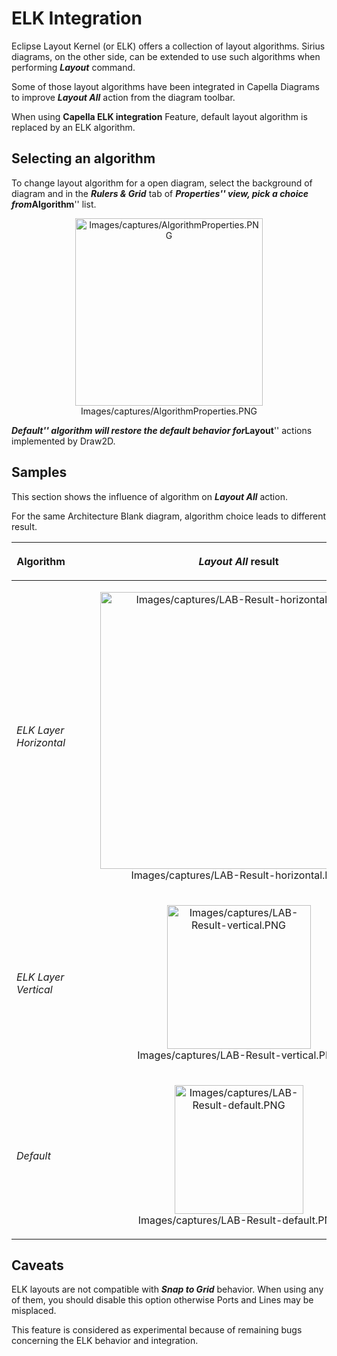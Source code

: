 = ELK Integration =

Eclipse Layout Kernel (or ELK) offers a collection of layout algorithms. Sirius diagrams, on the other side, can
be extended to use such algorithms when performing '''''Layout''''' command.

Some of those layout algorithms have been integrated in Capella Diagrams to improve '''''Layout All''''' 
action from the diagram toolbar.

When using '''Capella ELK integration''' Feature, default layout algorithm is replaced by an ELK algorithm.

== Selecting an algorithm ==

To change layout algorithm for a open diagram, select the background of diagram and in the 
'''''Rulers & Grid''''' tab of '''''Properties''''' view, pick a choice from '''''Algorithm''''' list.

<center>[[Image:Images/captures/AlgorithmProperties.PNG|300px]]</center>

'''''Default''''' algorithm will restore the default behavior for '''''Layout''''' actions implemented by Draw2D.

== Samples ==

This section shows the influence of algorithm on '''''Layout All''''' action.

For the same Architecture Blank diagram, algorithm choice leads to different result.

{|
|-
! Algorithm               
! '''''Layout All''''' result
|-
| ''ELK Layer Horizontal'' 
| style="text-align:center;" | [[Image:Images/captures/LAB-Result-horizontal.PNG|center|443px]] 
|-
| ''ELK Layer Vertical''   
| style="text-align:center;" | [[Image:Images/captures/LAB-Result-vertical.PNG|center|230px]] 
|-
| ''Default''              
| style="text-align:center;" | [[Image:Images/captures/LAB-Result-default.PNG|center|206px]] 
|}


== Caveats ==

ELK layouts are not compatible with '''''Snap to Grid''''' behavior. When using any of them, you should disable 
this option otherwise Ports and Lines may be misplaced.

This feature is considered as experimental because of remaining bugs concerning the ELK behavior and 
integration.
